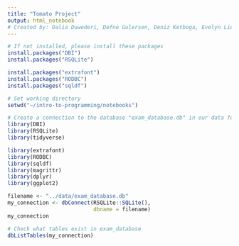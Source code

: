 ```yaml
---
title: "Tomato Project"
output: html_notebook
# Created by: Dalia Duwederi, Defne Gulersen, Deniz Ketboga, Evelyn Lietz, Sabrina Pengiran
---
```



```r
# If not installed, please install these packages
install.packages("DBI")
install.packages("RSQLite")

install.packages("extrafont")
install.packages("RODBC")
install.packages("sqldf")
```


```r
# Set working directory
setwd("~/intro-to-programming/notebooks")
```


```r
# Create a connection to the database "exam_database.db" in our data folder 
library(DBI)
library(RSQLite)
library(tidyverse)

library(extrafont)
library(RODBC)
library(sqldf)
library(magrittr)
library(dplyr)
library(ggplot2)

filename <- "../data/exam_database.db"
my_connection <- dbConnect(RSQLite::SQLite(),
                           dbname = filename)
my_connection
```


```r
# Check what tables exist in exam_database
dbListTables(my_connection)
```
